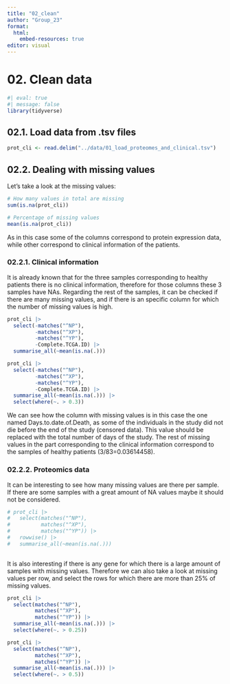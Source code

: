 ```yaml
---
title: "02_clean"
author: "Group_23"
format:
  html:
    embed-resources: true
editor: visual
---
```


# 02. Clean data

```r
#| eval: true 
#| message: false
library(tidyverse)
```

## 02.1. Load data from .tsv files

```r
prot_cli <- read.delim("../data/01_load_proteomes_and_clinical.tsv")
```

## 02.2. Dealing with missing values

Let's take a look at the missing values:

```r
# How many values in total are missing
sum(is.na(prot_cli))

# Percentage of missing values
mean(is.na(prot_cli))
```

As in this case some of the columns correspond to protein expression data, while other correspond to clinical information of the patients.

### 02.2.1. Clinical information

It is already known that for the three samples corresponding to healthy patients there is no clinical information, therefore for those columns these 3 samples have NAs. Regarding the rest of the samples, it can be checked if there are many missing values, and if there is an specific column for which the number of missing values is high.

```r
prot_cli |>
  select(-matches("^NP"),
         -matches("^XP"),
         -matches("^YP"),
         -Complete.TCGA.ID) |>
  summarise_all(~mean(is.na(.)))
```

```r
prot_cli |>
  select(-matches("^NP"),
         -matches("^XP"),
         -matches("^YP"),
         -Complete.TCGA.ID) |>
  summarise_all(~mean(is.na(.))) |>
  select(where(~. > 0.3))
```

We can see how the column with missing values is in this case the one named Days.to.date.of.Death, as some of the individuals in the study did not die before the end of the study (censored data). This value should be replaced with the total number of days of the study. The rest of missing values in the part corresponding to the clinical information correspond to the samples of healthy patients (3/83=0.03614458).

### 02.2.2. Proteomics data

It can be interesting to see how many missing values are there per sample. If there are some samples with a great amount of NA values maybe it should not be considered.

```r
# prot_cli |>
#   select(matches("^NP"),
#          matches("^XP"),
#          matches("^YP")) |>
#   rowwise() |>
#   summarise_all(~mean(is.na(.)))
  
```

It is also interesting if there is any gene for which there is a large amount of samples with missing values. Therefore we can also take a look at missing values per row, and select the rows for which there are more than 25% of missing values.

```r
prot_cli |>
  select(matches("^NP"),
         matches("^XP"),
         matches("^YP")) |>
  summarise_all(~mean(is.na(.))) |>
  select(where(~. > 0.25))
```

```r
prot_cli |>
  select(matches("^NP"),
         matches("^XP"),
         matches("^YP")) |>
  summarise_all(~mean(is.na(.))) |>
  select(where(~. > 0.5))
```

# 
